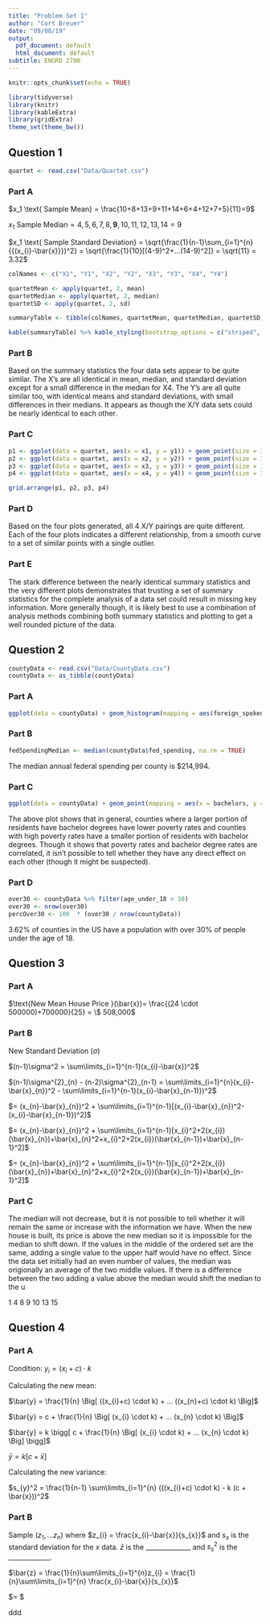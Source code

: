 ```yaml
---
title: "Problem Set 1"
author: "Cort Breuer"
date: "09/08/19"
output:
  pdf_document: default
  html_document: default
subtitle: ENGRD 2700
---
```

  
```r
knitr::opts_chunk$set(echo = TRUE)
```


```r
library(tidyverse)
library(knitr)
library(kableExtra)
library(gridExtra)
theme_set(theme_bw())
```

## Question 1

```r
quartet <- read.csv("Data/Quartet.csv")
```

### Part A

$x_1 \text{ Sample Mean} = \frac{10+8+13+9+11+14+6+4+12+7+5}{11}=9$

$x_1 \text{ Sample Median} = 4,5,6,7,8,\textbf{9},10,11,12,13,14 = 9$

$x_1 \text{ Sample Standard Deviation} = \sqrt{\frac{1}{n-1}\sum_{i=1}^{n}{{(x_{i}-\bar{x}}})^2} = \sqrt{\frac{1}{10}[(4-9)^2+...(14-9)^2]} = \sqrt{11} = 3.32$

```R
colNames <- c("X1", "Y1", "X2", "Y2", "X3", "Y3", "X4", "Y4")

quartetMean <- apply(quartet, 2, mean)
quartetMedian <- apply(quartet, 2, median)
quartetSD <- apply(quartet, 2, sd)

summaryTable <- tibble(colNames, quartetMean, quartetMedian, quartetSD) %>% rename(Column = colNames, "Sample Mean" = quartetMean, "Sample Median" = quartetMedian, "Sample Standard Deviation" = quartetSD) %>% mutate_if(is.numeric, round, digits = 2)

kable(summaryTable) %>% kable_styling(bootstrap_options = c("striped", "hover"))
```

### Part B

Based on the summary statistics the four data sets appear to be quite similar. The X's are all identical in mean, median, and standard deviation except for a small difference in the median for X4. The Y's are all quite similar too, with identical means and standard deviations, with small differences in their medians. It appears as though the X/Y data sets could be nearly identical to each other.

### Part C

```r
p1 <- ggplot(data = quartet, aes(x = x1, y = y1)) + geom_point(size = 3) + xlim(0, 19) + ylim(0, 15)
p2 <- ggplot(data = quartet, aes(x = x2, y = y2)) + geom_point(size = 3) + xlim(0, 19) + ylim(0, 15)
p3 <- ggplot(data = quartet, aes(x = x3, y = y3)) + geom_point(size = 3) + xlim(0, 19) + ylim(0, 15)
p4 <- ggplot(data = quartet, aes(x = x4, y = y4)) + geom_point(size = 3) + xlim(0, 19) + ylim(0, 15)

grid.arrange(p1, p2, p3, p4)
```

### Part D

Based on the four plots generated, all 4 X/Y pairings are quite different. Each of the four plots indicates a different relationship, from a smooth curve to a set of similar points with a single outlier. 

### Part E

The stark difference between the nearly identical summary statistics and the very different plots demonstrates that trusting a set of summary statistics for the complete analysis of a data set could result in missing key information. More generally though, it is likely best to use a combination of analysis methods combining both summary statistics and plotting to get a well rounded picture of the data. 

## Question 2

```r
countyData <- read.csv("Data/CountyData.csv")
countyData <- as_tibble(countyData)
```

### Part A

```r
ggplot(data = countyData) + geom_histogram(mapping = aes(foreign_spoken_at_home), binwidth = 5) + labs(x = "Percent of Residents Who Speak a Foreign Language at Home", y = "Number of Counties") + theme(panel.border = element_rect(colour = "black", fill=NA, size=1))
```

### Part B

```r
fedSpendingMedian <- median(countyData$fed_spending, na.rm = TRUE)
```

The median annual federal spending per county is $214,994.

### Part C

```r
ggplot(data = countyData) + geom_point(mapping = aes(x = bachelors, y = poverty)) + xlim(0, 80) + ylim(0, 80) + coord_fixed() + ggtitle("Poverty Rate vs. Bachelors Degrees Per County") + ylab("Percent of County Below Poverty Line") + xlab("Percent of County with Bachelors Degrees")
```

The above plot shows that in general, counties where a larger portion of residents have bachelor degrees have lower poverty rates and counties with high poverty rates have a smaller portion of  residents with bachelor degrees. Though it shows that poverty rates and bachelor degree rates are correlated, it isn't possible to tell whether they have any direct effect on each other (though it might be suspected). 

### Part D

```r
over30 <- countyData %>% filter(age_under_18 > 30)
over30 <- nrow(over30)
percOver30 <- 100  * (over30 / nrow(countyData))
```

3.62% of counties in the US have a population with over 30% of people under the age of 18.

## Question 3

### Part A

$\text{New Mean House Price }(\bar{x})= \frac{(24 \cdot 500000)+700000}{25} = \$ 508,000$

### Part B

$\text{New Standard Deviation }(\sigma)$

$(n-1)\sigma^2 = \sum\limits_{i=1}^{n-1}(x_{i}-\bar{x})^2$

$(n-1)\sigma^{2}_{n} - (n-2)\sigma^{2}_{n-1} = \sum\limits_{i=1}^{n}(x_{i}-\bar{x}_{n})^2 - \sum\limits_{i=1}^{n-1}(x_{i}-\bar{x}_{n-1)})^2$

$= (x_{n}-\bar{x}_{n})^2 + \sum\limits_{i=1}^{n-1}[(x_{i}-\bar{x}_{n})^2-(x_{i}-\bar{x}_{n-1)})^2]$

$= (x_{n}-\bar{x}_{n})^2 + \sum\limits_{i=1}^{n-1}[x_{i}^2+2(x_{i})(\bar{x}_{n})+\bar{x}_{n}^2+x_{i}^2+2(x_{i})(\bar{x}_{n-1})+\bar{x}_{n-1}^2]$

$= (x_{n}-\bar{x}_{n})^2 + \sum\limits_{i=1}^{n-1}[x_{i}^2+2(x_{i})(\bar{x}_{n})+\bar{x}_{n}^2+x_{i}^2+2(x_{i})(\bar{x}_{n-1})+\bar{x}_{n-1}^2]$











### Part C

The median will not decrease, but it is not possible to tell whether it will remain the same or increase with the information we have. When the new house is built, its price is above the new median so it is impossible for the median to shift down. If the values in the middle of the ordered set are the same, adding a single value to the upper half would have no effect. Since the data set initially had an even number of values, the median was origionally an average of the two middle values. If there is a difference between the two adding a value above the median would shift the median to the u

1 4 8 9 10 13 15 

## Question 4

### Part A

Condition: $y_{i}= (x_{i}+c) \cdot k$

Calculating the new mean:

$\bar{y} = \frac{1}{n} \Big[ ((x_{i}+c) \cdot k) + ... ((x_{n}+c) \cdot k) \Big]$

$\bar{y} = c + \frac{1}{n} \Big[ (x_{i} \cdot k) + ... (x_{n} \cdot k) \Big]$

$\bar{y} = k \bigg[ c + \frac{1}{n} \Big[ (x_{i} \cdot k) + ... (x_{n} \cdot k) \Big] \bigg]$

$\bar{y} = k \Big[ c + \bar{x} \Big]$

Calculating the new variance:

$s_{y}^2 = \frac{1}{n-1} \sum\limits_{i=1}^{n} (((x_{i}+c) \cdot k) - k (c + \bar{x}))^2$










### Part B

Sample $(z_{1}, ... z_{n})$ where $z_{i} = \frac{x_{i}-\bar{x}}{s_{x}}$ and $s_{x}$ is the standard deviation for the $x$ data. $\bar{z}$ is the ______________ and $s_{s}^2$ is the _____________.

$\bar{z} = \frac{1}{n}\sum\limits_{i=1}^{n}z_{i} = \frac{1}{n}\sum\limits_{i=1}^{n} \frac{x_{i}-\bar{x}}{s_{x}}$

$= $







ddd